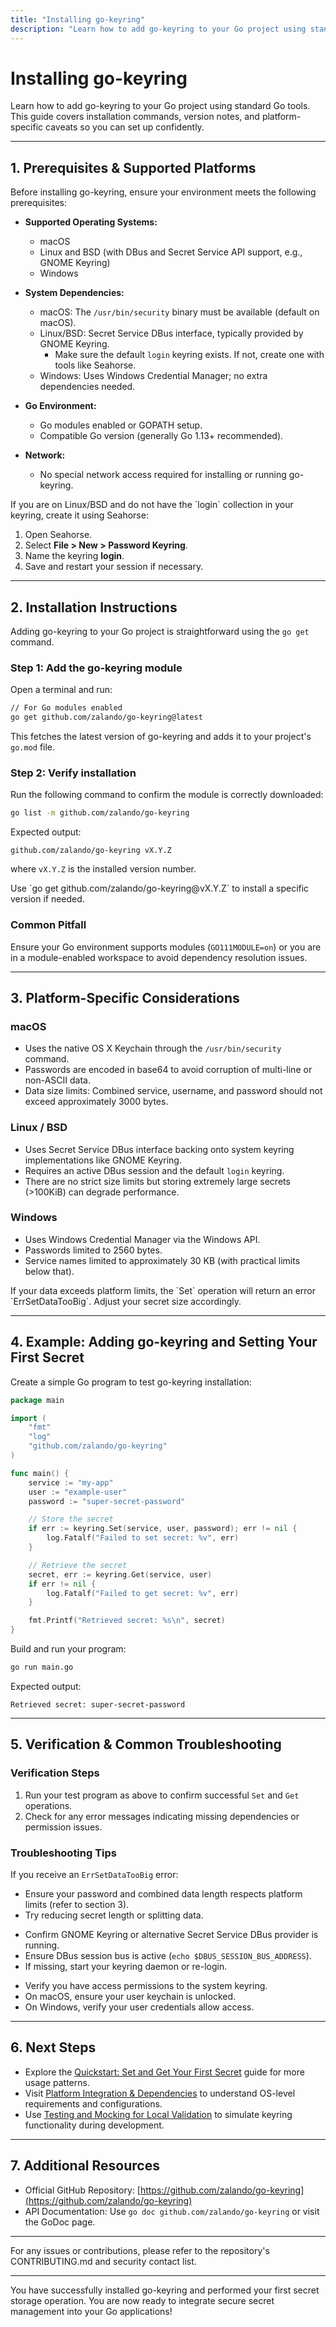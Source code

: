 ```yaml
---
title: "Installing go-keyring"
description: "Learn how to add go-keyring to your Go project using standard Go tools. Includes installation commands, version notes, and platform-specific caveats so you can set up confidently."
---
```


# Installing go-keyring

Learn how to add go-keyring to your Go project using standard Go tools. This guide covers installation commands, version notes, and platform-specific caveats so you can set up confidently.

---

## 1. Prerequisites & Supported Platforms

Before installing go-keyring, ensure your environment meets the following prerequisites:

- **Supported Operating Systems:**
  - macOS
  - Linux and BSD (with DBus and Secret Service API support, e.g., GNOME Keyring)
  - Windows

- **System Dependencies:**
  - macOS: The `/usr/bin/security` binary must be available (default on macOS).
  - Linux/BSD: Secret Service DBus interface, typically provided by GNOME Keyring.
    - Make sure the default `login` keyring exists. If not, create one with tools like Seahorse.
  - Windows: Uses Windows Credential Manager; no extra dependencies needed.

- **Go Environment:**
  - Go modules enabled or GOPATH setup.
  - Compatible Go version (generally Go 1.13+ recommended).

- **Network:**
  - No special network access required for installing or running go-keyring.

<Tip>
If you are on Linux/BSD and do not have the `login` collection in your keyring, create it using Seahorse:

1. Open Seahorse.
2. Select **File > New > Password Keyring**.
3. Name the keyring **login**.
4. Save and restart your session if necessary.
</Tip>

---

## 2. Installation Instructions

Adding go-keyring to your Go project is straightforward using the `go get` command.

### Step 1: Add the go-keyring module

Open a terminal and run:

```bash
// For Go modules enabled
go get github.com/zalando/go-keyring@latest
```

This fetches the latest version of go-keyring and adds it to your project's `go.mod` file.

### Step 2: Verify installation

Run the following command to confirm the module is correctly downloaded:

```bash
go list -m github.com/zalando/go-keyring
```

Expected output:

```
github.com/zalando/go-keyring vX.Y.Z
```

where `vX.Y.Z` is the installed version number.

<Tip>
Use `go get github.com/zalando/go-keyring@vX.Y.Z` to install a specific version if needed.
</Tip>

### Common Pitfall

Ensure your Go environment supports modules (`GO111MODULE=on`) or you are in a module-enabled workspace to avoid dependency resolution issues.

---

## 3. Platform-Specific Considerations

### macOS

- Uses the native OS X Keychain through the `/usr/bin/security` command.
- Passwords are encoded in base64 to avoid corruption of multi-line or non-ASCII data.
- Data size limits: Combined service, username, and password should not exceed approximately 3000 bytes.

### Linux / BSD

- Uses Secret Service DBus interface backing onto system keyring implementations like GNOME Keyring.
- Requires an active DBus session and the default `login` keyring.
- There are no strict size limits but storing extremely large secrets (>100KiB) can degrade performance.

### Windows

- Uses Windows Credential Manager via the Windows API.
- Passwords limited to 2560 bytes.
- Service names limited to approximately 30 KB (with practical limits below that).

<Warning>
If your data exceeds platform limits, the `Set` operation will return an error `ErrSetDataTooBig`. Adjust your secret size accordingly.
</Warning>

---

## 4. Example: Adding go-keyring and Setting Your First Secret

Create a simple Go program to test go-keyring installation:

```go
package main

import (
    "fmt"
    "log"
    "github.com/zalando/go-keyring"
)

func main() {
    service := "my-app"
    user := "example-user"
    password := "super-secret-password"

    // Store the secret
    if err := keyring.Set(service, user, password); err != nil {
        log.Fatalf("Failed to set secret: %v", err)
    }

    // Retrieve the secret
    secret, err := keyring.Get(service, user)
    if err != nil {
        log.Fatalf("Failed to get secret: %v", err)
    }

    fmt.Printf("Retrieved secret: %s\n", secret)
}
```

Build and run your program:

```bash
go run main.go
```

Expected output:

```
Retrieved secret: super-secret-password
```

---

## 5. Verification & Common Troubleshooting

### Verification Steps

1. Run your test program as above to confirm successful `Set` and `Get` operations.
2. Check for any error messages indicating missing dependencies or permission issues.

### Troubleshooting Tips

<AccordionGroup title="Common Issues and Solutions">
<Accordion title="Set Data Too Big Error">

If you receive an `ErrSetDataTooBig` error:

- Ensure your password and combined data length respects platform limits (refer to section 3).
- Try reducing secret length or splitting data.

</Accordion>
<Accordion title="Missing Keyring or DBus Session on Linux">

- Confirm GNOME Keyring or alternative Secret Service DBus provider is running.
- Ensure DBus session bus is active (`echo $DBUS_SESSION_BUS_ADDRESS`).
- If missing, start your keyring daemon or re-login.

</Accordion>
<Accordion title="Operation Not Found Errors">

- Verify you have access permissions to the system keyring.
- On macOS, ensure your user keychain is unlocked.
- On Windows, verify your user credentials allow access.

</Accordion>
</AccordionGroup>

---

## 6. Next Steps

- Explore the [Quickstart: Set and Get Your First Secret](https://docs.example.com/getting-started/usage-validation/quickstart-example) guide for more usage patterns.
- Visit [Platform Integration & Dependencies](https://docs.example.com/overview/architecture-usecases-integration/platform-integration) to understand OS-level requirements and configurations.
- Use [Testing and Mocking for Local Validation](https://docs.example.com/getting-started/usage-validation/mock-validation) to simulate keyring functionality during development.

---

## 7. Additional Resources

- Official GitHub Repository: [https://github.com/zalando/go-keyring](https://github.com/zalando/go-keyring)
- API Documentation: Use `go doc github.com/zalando/go-keyring` or visit the GoDoc page.

---

For any issues or contributions, please refer to the repository's CONTRIBUTING.md and security contact list.

---

<Check>
You have successfully installed go-keyring and performed your first secret storage operation. You are now ready to integrate secure secret management into your Go applications!
</Check>
